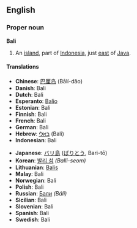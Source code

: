 ==English==

===Proper noun===
'''Bali'''

#An [[island]], part of [[Indonesia]], just [[east]] of [[Java]].

====Translations====
{{top}}<!--left column-->
*'''Chinese''': [[巴厘岛]] (Bālí-dǎo)
*'''Danish''': Bali
*'''Dutch''': Bali
*'''Esperanto''': [[Balio]]
*'''Estonian''': Bali
*'''Finnish''': Bali
*'''French''': Bali
*'''German''': Bali
*'''Hebrew''': [[באלי]] (Bali)
*'''Indonesian''': Bali
{{mid}}<!--right column-->
*'''Japanese''': [[バリ島]] ([[ばりとう]], Bari-tō)
*'''Korean''': [[발리 섬]] ''(Balli-seom)''
*'''Lithuanian''': [[Balis]]
*'''Malay''': Bali
*'''Norwegian''': Bali
*'''Polish''': Bali
*'''Russian''': [[Бали]] ''(Báli)''
*'''Sicilian''': Bali
*'''Slovenian''': Bali
*'''Spanish''': Bali
*'''Swedish''': Bali
{{bottom}}
